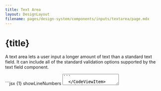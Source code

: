 ```yaml
---
title: Text Area
layout: DesignLayout
filename: pages/design-system/components/inputs/textarea/page.mdx
---
```




# {title}

A text area lets a user input a longer amount of text than a standard text field. It can include all of the standard validation options supported by the text field component.


<MainView />


<CodeView>
  <CodeViewItem title="Sapa">
```jsx {1} showLineNumbers
<TextArea
    label={"Description"}
    value={`Lorem ipsum dolor sit amet, consectetur adipiscing elit.`}
    rows={7}
/>
```
  </CodeViewItem>
</CodeView>


## Options 

### Label

<OptionsView />

&nbsp; 

A Text area should always have a label. In rare cases where context
is sufficient and an accessibility expert has reviewed the design,
the label could be undefined. A text area without a visible label
should still include an aria-label in HTML (depending on the
context, “aria-label” or “aria-labelledby”).


<CodeView>
  <CodeViewItem title="Sapa">
```jsx {1} showLineNumbers
<TextArea
    label={"Description"}
    value={`Lorem ipsum dolor sit amet, consectetur adipiscing elit.`}
    rows={3}
/>
```
  </CodeViewItem>
</CodeView>

### Label position

<LabelPositionView />

### Value

<ValueView />

### Width

<WidthView />


### Size

<SizeView />

### Required or Optional 

<RequiredOptionalView />



### Disabled

<DisabledView />

### Read only

<ReadOnlyView />

### Help text(description and error message)

<HelpTextView />

### Resize drag handle

<ResizableView />
